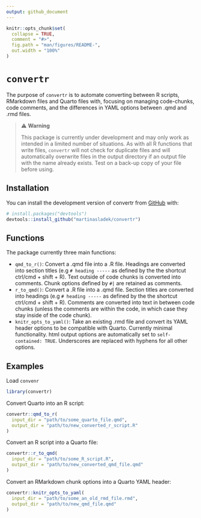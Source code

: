```yaml
---
output: github_document
---
```


<!-- README.md is generated from README.Rmd. Please edit that file -->

```r
knitr::opts_chunk$set(
  collapse = TRUE,
  comment = "#>",
  fig.path = "man/figures/README-",
  out.width = "100%"
)
```

# `convertr`

<!-- badges: start -->

<!-- badges: end -->

The purpose of `convertr` is to automate converting between R scripts, RMarkdown files and Quarto files with, focusing on managing code-chunks, code comments, and the differences in YAML options between .qmd and .rmd files.

> ⚠️ <strong> Warning </strong>
>
> This package is currently under development and may only work as intended in a limited number of situations. As with all R functions that write files, `convertr` will not check for duplicate files and will automatically overwrite files in the output directory if an output file with the name already exists. Test on a back-up copy of your file before using.

## Installation

You can install the development version of convertr from [GitHub](https://github.com/) with:

``` r
# install.packages("devtools")
devtools::install_github("martinasladek/convertr")
```

## Functions

The package currently three main functions:

-   `qmd_to_r()`: Convert a .qmd file into a .R file. Headings are converted into section titles (e.g `# heading -----` as defined by the the shortcut ctrl/cmd + shift + R). Text outside of code chunks is converted into comments. Chunk options defined by `#|` are retained as comments.\
-   `r_to_qmd()`: Convert a .R file into a .qmd file. Section titles are converted into headings (e.g `# heading -----` as defined by the the shortcut ctrl/cmd + shift + R). Comments are converted into text in between code chunks (unless the comments are within the code, in which case they stay inside of the code chunk).\
-   `knitr_opts_to_yaml()`: Take an existing .rmd file and convert its YAML header options to be compatible with Quarto. Currently minimal functionality. html output options are automatically set to `self-contained: TRUE`. Underscores are replaced with hyphens for all other options.

## Examples

Load `convenr`

```r
library(convertr)
```

Convert Quarto into an R script:

```r
convertr::qmd_to_r(
  input_dir = "path/to/some_quarto_file.qmd",
  output_dir = "path/to/new_converted_r_script.R"
)
```

Convert an R script into a Quarto file:

```r
convertr::r_to_qmd(
  input_dir = "path/to/some_R_script.R",
  output_dir = "path/to/new_converted_qmd_file.qmd"
)
```

Convert an RMarkdown chunk options into a Quarto YAML header:

```r
convertr::knitr_opts_to_yaml(
  input_dir = "path/to/some_an_old_rmd_file.rmd",
  output_dir = "path/to/new_qmd_file.qmd"
)
```
